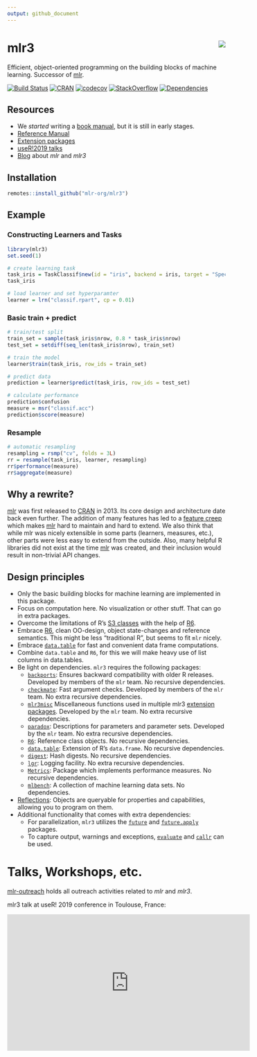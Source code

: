```yaml
---
output: github_document
---
```


# mlr3 <img src="man/figures/logo_navbar.png" align="right" />

Efficient, object-oriented programming on the building blocks of machine learning.
Successor of [mlr](https://github.com/mlr-org/mlr).

[![Build Status](https://travis-ci.org/mlr-org/mlr3.svg?branch=master)](https://travis-ci.org/mlr-org/mlr3)
[![CRAN](https://www.r-pkg.org/badges/version/mlr3)](https://cran.r-project.org/package=mlr3)
[![codecov](https://codecov.io/gh/mlr-org/mlr3/branch/master/graph/badge.svg)](https://codecov.io/gh/mlr-org/mlr3)
[![StackOverflow](https://img.shields.io/badge/stackoverflow-mlr3-orange.svg)](https://stackoverflow.com/questions/tagged/mlr3)
[![Dependencies](https://tinyverse.netlify.com/badge/mlr3)](https://cran.r-project.org/package=mlr3)

## Resources

* We _started_ writing a [book manual](https://mlr3book.mlr-org.com/), but it is still in early stages.
* [Reference Manual](https://mlr3.mlr-org.com/reference/)
* [Extension packages](https://github.com/mlr-org/mlr3/wiki/Extension-Packages)
* [useR!2019 talks](https://github.com/mlr-org/mlr-outreach/tree/master/2019_useR)
* [Blog](https://mlr-org.com/) about _mlr_ and _mlr3_

## Installation

```r
remotes::install_github("mlr-org/mlr3")
```

## Example

### Constructing Learners and Tasks

```r
library(mlr3)
set.seed(1)

# create learning task
task_iris = TaskClassif$new(id = "iris", backend = iris, target = "Species")
task_iris

# load learner and set hyperparamter
learner = lrn("classif.rpart", cp = 0.01)
```

### Basic train + predict

```r
# train/test split
train_set = sample(task_iris$nrow, 0.8 * task_iris$nrow)
test_set = setdiff(seq_len(task_iris$nrow), train_set)

# train the model
learner$train(task_iris, row_ids = train_set)

# predict data
prediction = learner$predict(task_iris, row_ids = test_set)

# calculate performance
prediction$confusion
measure = msr("classif.acc")
prediction$score(measure)
```

### Resample

```r
# automatic resampling
resampling = rsmp("cv", folds = 3L)
rr = resample(task_iris, learner, resampling)
rr$performance(measure)
rr$aggregate(measure)
```

## Why a rewrite?

[mlr](https://github.com/mlr-org/mlr) was first released to [CRAN](https://cran.r-project.org/package=mlr) in 2013.
Its core design and architecture date back even further.
The addition of many features has led to a [feature creep](https://en.wikipedia.org/wiki/Feature_creep) which makes [mlr](https://github.com/mlr-org/mlr) hard to maintain and hard to extend.
We also think that while mlr was nicely extensible in some parts (learners, measures, etc.), other parts were less easy to extend from the outside.
Also, many helpful R libraries did not exist at the time [mlr](https://github.com/mlr-org/mlr) was created, and their inclusion would result in non-trivial API changes.


## Design principles

* Only the basic building blocks for machine learning are implemented in this package.
* Focus on computation here. No visualization or other stuff. That can go in extra packages.
* Overcome the limitations of R's [S3 classes](https://adv-r.hadley.nz/s3.html) with the help of [R6](https://cran.r-project.org/package=R6).
* Embrace [R6](https://cran.r-project.org/package=R6), clean OO-design, object state-changes and reference semantics. This might be less "traditional R", but seems to fit `mlr` nicely.
* Embrace [`data.table`](https://cran.r-project.org/package=data.table) for fast and convenient data frame computations.
* Combine `data.table` and `R6`, for this we will make heavy use of list columns in data.tables.
* Be light on dependencies. `mlr3` requires the following packages:
    - [`backports`](https://cran.r-project.org/package=backports): Ensures backward compatibility with older R releases. Developed by members of the `mlr` team. No recursive dependencies.
    - [`checkmate`](https://cran.r-project.org/package=checkmate): Fast argument checks. Developed by members of the `mlr` team. No extra recursive dependencies.
    - [`mlr3misc`](https://github.com/mlr-org/mlr3misc) Miscellaneous functions used in multiple mlr3 [extension packages](https://github.com/mlr-org/mlr3/wiki/Extension-Packages). Developed by the `mlr` team. No extra recursive dependencies.
    - [`paradox`](https://github.com/mlr-org/paradox): Descriptions for parameters and parameter sets. Developed by the `mlr` team. No extra recursive dependencies.
    - [`R6`](https://cran.r-project.org/package=R6): Reference class objects. No recursive dependencies.
    - [`data.table`](https://cran.r-project.org/package=data.table): Extension of R's `data.frame`. No recursive dependencies.
    - [`digest`](https://cran.r-project.org/package=digest): Hash digests. No recursive dependencies.
    - [`lgr`](https://github.com/s-fleck/lgr): Logging facility. No extra recursive dependencies.
    - [`Metrics`](https://cran.r-project.org/package=Metrics): Package which implements performance measures. No recursive dependencies.
    - [`mlbench`](https://cran.r-project.org/package=mlbench): A collection of machine learning data sets. No dependencies.
* [Reflections](https://en.wikipedia.org/wiki/Reflection_%28computer_programming%29): Objects are queryable for properties and capabilities, allowing you to program on them.
* Additional functionality that comes with extra dependencies:
    - For parallelization, `mlr3` utilizes the [`future`](https://cran.r-project.org/package=future) and [`future.apply`](https://cran.r-project.org/package=future.apply) packages.
    - To capture output, warnings and exceptions, [`evaluate`](https://cran.r-project.org/package=evaluate) and [`callr`](https://cran.r-project.org/package=callr) can be used.

# Talks, Workshops, etc.

[mlr-outreach](https://github.com/mlr-org/mlr-outreach) holds all outreach activities related to _mlr_ and _mlr3_.

mlr3 talk at useR! 2019 conference in Toulouse, France:

<iframe width="560" height="315" src="https://www.youtube.com/embed/wsP2hiFnDQs" frameborder="0" allow="accelerometer; autoplay; encrypted-media; gyroscope; picture-in-picture" allowfullscreen></iframe>
